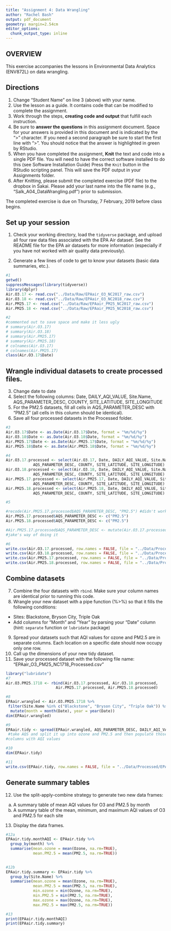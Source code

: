 ```yaml
---
title: "Assignment 4: Data Wrangling"
author: "Rachel Bash"
output: pdf_document
geometry: margin=2.54cm
editor_options: 
  chunk_output_type: inline
---
```


## OVERVIEW

This exercise accompanies the lessons in Environmental Data Analytics (ENV872L) on data wrangling. 

## Directions
1. Change "Student Name" on line 3 (above) with your name.
2. Use the lesson as a guide. It contains code that can be modified to complete the assignment.
3. Work through the steps, **creating code and output** that fulfill each instruction.
4. Be sure to **answer the questions** in this assignment document.
Space for your answers is provided in this document and is indicated by the ">" character.
If you need a second paragraph be sure to start the first line with ">".
You should notice that the answer is highlighted in green by RStudio. 
6. When you have completed the assignment, **Knit** the text and code into a single PDF file.
You will need to have the correct software installed to do this (see Software Installation Guide)
Press the `Knit` button in the RStudio scripting panel.
This will save the PDF output in your Assignments folder.
8. After Knitting, please submit the completed exercise (PDF file) to the dropbox in Sakai. Please add your last name into the file name (e.g., "Salk_A04_DataWrangling.pdf") prior to submission.

The completed exercise is due on Thursday, 7 February, 2019 before class begins.

## Set up your session 
1. Check your working directory, load the `tidyverse` package, and upload all four raw data files associated with the EPA Air dataset. See the README file for the EPA air datasets for more information (especially if you have not worked with air quality data previously). 

2. Generate a few lines of code to get to know your datasets (basic data summaries, etc.).

```r
#1
getwd()
suppressMessages(library(tidyverse))
library(dplyr)
Air.O3.17 <- read.csv("../Data/Raw/EPAair_O3_NC2017_raw.csv")
Air.O3.18 <- read.csv("../Data/Raw/EPAair_O3_NC2018_raw.csv")
Air.PM25.17 <- read.csv("../Data/Raw/EPAair_PM25_NC2017_raw.csv")
Air.PM25.18 <- read.csv("../Data/Raw/EPAair_PM25_NC2018_raw.csv")
```

```r
#2
#commented out to save space and make it less ugly
# summary(Air.O3.17)
# summary(Air.O3.18)
# summary(Air.PM25.17)
# summary(Air.PM25.18)
# colnames(Air.O3.17)
# colnames(Air.PM25.17)
class(Air.O3.17$Date)

```

## Wrangle individual datasets to create processed files.
3. Change date to date
4. Select the following columns: Date, DAILY_AQI_VALUE, Site.Name, AQS_PARAMETER_DESC, COUNTY, SITE_LATITUDE, SITE_LONGITUDE
5. For the PM2.5 datasets, fill all cells in AQS_PARAMETER_DESC with "PM2.5" (all cells in this column should be identical).
6. Save all four processed datasets in the Processed folder.

```r
#3
Air.O3.17$Date <- as.Date(Air.O3.17$Date, format = "%m/%d/%y")
Air.O3.18$Date <- as.Date(Air.O3.18$Date, format = "%m/%d/%y")
Air.PM25.17$Date <- as.Date(Air.PM25.17$Date, format = "%m/%d/%y")
Air.PM25.18$Date <- as.Date(Air.PM25.18$Date, format = "%m/%d/%y")

#4
Air.O3.17.processed <- select(Air.O3.17, Date, DAILY_AQI_VALUE, Site.Name,
            AQS_PARAMETER_DESC, COUNTY, SITE_LATITUDE, SITE_LONGITUDE)
Air.O3.18.processed <- select(Air.O3.18, Date, DAILY_AQI_VALUE, Site.Name, 
            AQS_PARAMETER_DESC, COUNTY, SITE_LATITUDE, SITE_LONGITUDE)
Air.PM25.17.processed <- select(Air.PM25.17, Date, DAILY_AQI_VALUE, Site.Name, 
            AQS_PARAMETER_DESC, COUNTY, SITE_LATITUDE, SITE_LONGITUDE)
Air.PM25.18.processed <- select(Air.PM25.18, Date, DAILY_AQI_VALUE, Site.Name, 
            AQS_PARAMETER_DESC, COUNTY, SITE_LATITUDE, SITE_LONGITUDE)

#5

#recode(Air.PM25.17.processed$AQS_PARAMETER_DESC, "PM2.5") #didn't work
Air.PM25.17.processed$AQS_PARAMETER_DESC <- c("PM2.5")
Air.PM25.18.processed$AQS_PARAMETER_DESC <- c("PM2.5")

#Air.PM25.17.processed$AQS_PARAMETER_DESC <- mutate(Air.O3.17.processed, AQS_PARAMETER_DESC = "PM2.5") 
#jake's way of doing it

#6
write.csv(Air.O3.17.processed, row.names = FALSE, file = "../Data/Processed/EPA_Air.O3.2017")
write.csv(Air.O3.18.processed, row.names = FALSE, file = "../Data/Processed/EPA_Air.O3.2018")
write.csv(Air.PM25.17.processed, row.names = FALSE, file = "../Data/Processed/EPA_Air.PM25.2017")
write.csv(Air.PM25.18.processed, row.names = FALSE, file = "../Data/Processed/EPA_Air.PM25.2018")


```


## Combine datasets
7. Combine the four datasets with `rbind`. Make sure your column names are identical prior to running this code. 
8. Wrangle your new dataset with a pipe function (%>%) so that it fills the following conditions: 

* Sites: Blackstone, Bryson City, Triple Oak
* Add columns for "Month" and "Year" by parsing your "Date" column (hint: `separate` function or `lubridate` package)

9. Spread your datasets such that AQI values for ozone and PM2.5 are in separate columns. Each location on a specific date should now occupy only one row.
10. Call up the dimensions of your new tidy dataset.
11. Save your processed dataset with the following file name: "EPAair_O3_PM25_NC1718_Processed.csv"

```r
library("lubridate")
#7
Air.O3.PM25.1718 <- rbind(Air.O3.17.processed, Air.O3.18.processed,
                      Air.PM25.17.processed, Air.PM25.18.processed)

#8
EPAair.wrangled <- Air.O3.PM25.1718 %>%
 filter(Site.Name %in% c("Blackstone", "Bryson City", "Triple Oak")) %>%
  mutate(month = month(Date), year = year(Date))
dim(EPAair.wrangled)

#9
EPAair.tidy <- spread(EPAair.wrangled, AQS_PARAMETER_DESC, DAILY_AQI_VALUE)
 #take AQS and split it up into ozone and PM2.5 and then populate those two
#columns with AQI values

#10
dim(EPAair.tidy)

#11
write.csv(EPAair.tidy, row.names = FALSE, file = "../Data/Processed/EPAair_O3_PM25_NC1718_Processed.csv")

```


## Generate summary tables
12. Use the split-apply-combine strategy to generate two new data frames: 
a. A summary table of mean AQI values for O3 and PM2.5 by month
b. A summary table of the mean, minimum, and maximum AQI values of O3 and PM2.5 for each site
13. Display the data frames.

```r
#12a
EPAair.tidy.monthAQI <- EPAair.tidy %>%
  group_by(month) %>%
  summarise(mean.ozone = mean(Ozone, na.rm=TRUE),
            mean.PM2.5 = mean(PM2.5, na.rm=TRUE))
  

#12b
EPAair.tidy.summary <- EPAair.tidy %>%
  group_by(Site.Name) %>%
  summarise(mean.ozone = mean(Ozone, na.rm=TRUE),
            mean.PM2.5 = mean(PM2.5, na.rm=TRUE),
            min.ozone = min(Ozone, na.rm=TRUE),
            min.PM2.5 = min(PM2.5, na.rm=TRUE),
            max.ozone = max(Ozone, na.rm=TRUE),
            max.PM2.5 = max(PM2.5, na.rm=TRUE))

#13
print(EPAair.tidy.monthAQI)
print(EPAair.tidy.summary)

```

